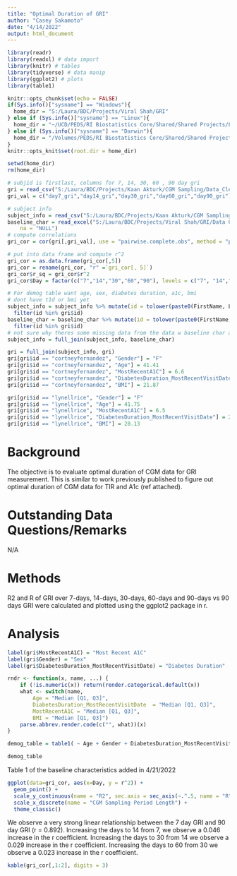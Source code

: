 ---
title: "Optimal Duration of GRI"
author: "Casey Sakamoto"
date: "4/14/2022"
output: html_document
---

```{r setup, include=FALSE}
library(readr)
library(readxl) # data import
library(knitr) # tables
library(tidyverse) # data manip
library(ggplot2) # plots
library(table1)

knitr::opts_chunk$set(echo = FALSE)
if(Sys.info()["sysname"] == "Windows"){
  home_dir = "S:/Laura/BDC/Projects/Viral Shah/GRI"
} else if (Sys.info()["sysname"] == "Linux"){
  home_dir = "~/UCD/PEDS/RI Biostatistics Core/Shared/Shared Projects/Laura/BDC/Projects/Viral Shah/GRI"
} else if (Sys.info()["sysname"] == "Darwin"){
  home_dir = "/Volumes/PEDS/RI Biostatistics Core/Shared/Shared Projects/Laura/BDC/Projects/Viral Shah/GRI"
}
knitr::opts_knit$set(root.dir = home_dir)

setwd(home_dir)
rm(home_dir)
```

```{r data import, include=FALSE}
# subjid is firstlast, columns for 7, 14, 30, 60 , 90 day gri
gri = read_csv("S:/Laura/BDC/Projects/Kaan Akturk/CGM Sampling/Data_Cleaned/gri.csv")
gri_val = c("day7_gri","day14_gri","day30_gri","day60_gri","day90_gri")

# subject info
subject_info = read_csv("S:/Laura/BDC/Projects/Kaan Akturk/CGM Sampling/Data_Cleaned/subject_info.csv")
baseline_char = read_excel("S:/Laura/BDC/Projects/Viral Shah/GRI/Data Clean/baseline_char.xlsx", 
    na = "NULL")
# compute correlations
gri_cor = cor(gri[,gri_val], use = "pairwise.complete.obs", method = "pearson")

# put into data frame and compute r^2
gri_cor = as.data.frame(gri_cor[,5])
gri_cor = rename(gri_cor, "r" =`gri_cor[, 5]`)
gri_cor$r_sq = gri_cor$r^2
gri_cor$Day = factor(c("7","14","30","60","90"), levels = c("7", "14","30", "60", "90"))

# For demog table want age, sex, diabetes duration, a1c, bmi
# dont have t1d or bmi yet
subject_info = subject_info %>% mutate(id = tolower(paste0(FirstName, LastName))) %>% select(id, Gender, Age, MostRecentA1C) %>% 
  filter(id %in% gri$id)
baseline_char = baseline_char %>% mutate(id = tolower(paste0(FirstName, LastName))) %>% select(id, Gender, Age, MostRecentA1C, DiabetesDuration_MostRecentVisitDate, BMI) %>% 
  filter(id %in% gri$id)
# not sure why theres some missing data from the data w baseline char and tims data, so ill merge them
subject_info = full_join(subject_info, baseline_char)

gri = full_join(subject_info, gri)
gri[gri$id == "cortneyfernandez", "Gender"] = "F"
gri[gri$id == "cortneyfernandez", "Age"] = 41.41
gri[gri$id == "cortneyfernandez", "MostRecentA1C"] = 6.6
gri[gri$id == "cortneyfernandez", "DiabetesDuration_MostRecentVisitDate"] = 12.36
gri[gri$id == "cortneyfernandez", "BMI"] = 21.87

gri[gri$id == "lynellrice", "Gender"] = "F"
gri[gri$id == "lynellrice", "Age"] = 41.75
gri[gri$id == "lynellrice", "MostRecentA1C"] = 6.5
gri[gri$id == "lynellrice", "DiabetesDuration_MostRecentVisitDate"] = 20.99
gri[gri$id == "lynellrice", "BMI"] = 28.13

```


# Background
The objective is to evaluate optimal duration of CGM data for GRI measurement. This is similar to work previously published to figure out optimal duration of CGM data for TIR and A1c (ref attached). 

# Outstanding Data Questions/Remarks
N/A

# Methods
R2 and R of GRI over 7-days, 14-days, 30-days, 60-days and 90-days vs 90 days GRI were calculated and plotted using the ggplot2 package in r. 

# Analysis
```{r table manip}
label(gri$MostRecentA1C) = "Most Recent A1C"
label(gri$Gender) = "Sex"
label(gri$DiabetesDuration_MostRecentVisitDate) = "Diabetes Duration"

rndr <- function(x, name, ...) {
    if (!is.numeric(x)) return(render.categorical.default(x))
    what <- switch(name,
        Age = "Median [Q1, Q3]",
        DiabetesDuration_MostRecentVisitDate  = "Median [Q1, Q3]",
        MostRecentA1C = "Median [Q1, Q3]",
        BMI = "Median [Q1, Q3]")
    parse.abbrev.render.code(c("", what))(x)
}

demog_table = table1( ~ Age + Gender + DiabetesDuration_MostRecentVisitDate + MostRecentA1C + BMI, render = rndr,data = gri)
```

```{r baseline char}
demog_table
```

Table 1 of the baseline characteristics added in 4/21/2022


```{r analysis}
ggplot(data=gri_cor, aes(x=Day, y = r^2)) + 
  geom_point() +
  scale_y_continuous(name = "R2", sec.axis = sec_axis(~.^.5, name = "R"), limits = c(0,1)) +
  scale_x_discrete(name = "CGM Sampling Period Length") +
  theme_classic()
```

We observe a very strong linear relationship between the 7 day GRI and 90 day GRI (r = 0.892). Increasing the days to 14 from 7, we observe a 0.046 increase in the r coefficient. Increasing the days to 30 from 14 we observe a 0.029 increase in the r coefficient. Increasing the days to 60 from 30 we observe a 0.023 increase in the r coefficient.

```{r corr table}
kable(gri_cor[,1:2], digits = 3)
```